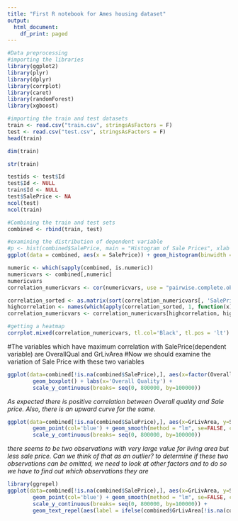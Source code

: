 ---
title: "First R notebook for Ames housing dataset"
output:
  html_document:
    df_print: paged
---



```{r}
#Data preprocessing
#importing the libraries 
library(ggplot2)
library(plyr)
library(dplyr)
library(corrplot)
library(caret)
library(randomForest)
library(xgboost)
```
```{r}
#importing the train and test datasets
train <- read.csv("train.csv", stringsAsFactors = F)
test <- read.csv("test.csv", stringsAsFactors = F)
head(train)

```
```{r}
dim(train)
```
```{r}
str(train)
```
```{r}
testids <- test$Id
test$Id <- NULL
train$Id <- NULL
test$SalePrice <- NA
ncol(test)
ncol(train)
```
```{r}
#Combining the train and test sets
combined <- rbind(train, test) 
```
```{r}
#examining the distribution of dependent variable
#p <- hist(combined$SalePrice, main = "Histogram of Sale Prices", xlab = "SalePrice")
ggplot(data = combined, aes(x = SalePrice)) + geom_histogram(binwidth = 10000) + scale_x_continuous(breaks = seq(0,800000, by=100000))

```
```{r}
numeric <- which(sapply(combined, is.numeric))
numericvars <- combined[,numeric]
numericvars
correlation_numericvars <- cor(numericvars, use = "pairwise.complete.obs")
```
```{r}
correlation_sorted <- as.matrix(sort(correlation_numericvars[, 'SalePrice'], decreasing = TRUE))
highcorrelation <- names(which(apply(correlation_sorted, 1, function(x) abs(x)>0.5)))
correlation_numericvars <- correlation_numericvars[highcorrelation, highcorrelation]
```
```{r}
#getting a heatmap
corrplot.mixed(correlation_numericvars, tl.col='Black', tl.pos = 'lt')
```

#The variables which have maximum correlation with SalePrice(dependent variable) are OverallQual and GrLivArea
#Now we should examine the variation of Sale Price with these two variables
```{r}
ggplot(data=combined[!is.na(combined$SalePrice),], aes(x=factor(OverallQual), y=SalePrice))+
        geom_boxplot() + labs(x='Overall Quality') +
        scale_y_continuous(breaks= seq(0, 800000, by=100000))

```
*As expected there is positive correlation between Overall quality and Sale price. Also, there is an upward curve for the same.*

```{r}
ggplot(data=combined[!is.na(combined$SalePrice),], aes(x=GrLivArea, y=SalePrice))+
        geom_point(col='blue') + geom_smooth(method = "lm", se=FALSE, color="black", aes(group=1)) +
        scale_y_continuous(breaks= seq(0, 800000, by=100000))
```
*there seems to be two observations with very large value for living area but less sale price. Can we think of that as an outlier?*
*to determine if these two observations can be omitted, we need to look at other factors and to do so we have to find out which observations they are*

```{r}
library(ggrepel)
ggplot(data=combined[!is.na(combined$SalePrice),], aes(x=GrLivArea, y=SalePrice))+
        geom_point(col='blue') + geom_smooth(method = "lm", se=FALSE, color="black", aes(group=1)) +
        scale_y_continuous(breaks= seq(0, 800000, by=100000)) +
        geom_text_repel(aes(label = ifelse(combined$GrLivArea[!is.na(combined$SalePrice)]>4500, rownames(all), '')))
```

